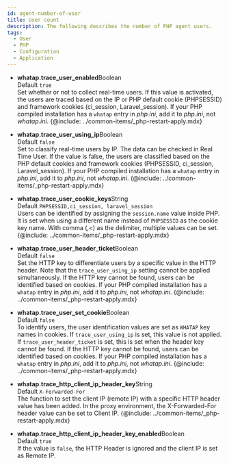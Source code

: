 ```yaml
---
id: agent-number-of-user
title: User count
description: The following describes the number of PHP agent users.
tags:
  - User
  - PHP
  - Configuration
  - Application
---
```


-   **whatap.trace_user_enabled**<span class='type'>Boolean</span><br/>
        Default `true`<br/>
        Set whether or not to collect real-time users. If this value is activated, the users are traced based on the IP or PHP default cookie (PHPSESSID) and framework cookies (ci_session, Laravel_session). If your PHP compiled installation has a `whatap` entry in _php.ini_, add it to _php.ini_, not _whatap.ini_. 
    {@include: ../common-items/_php-restart-apply.mdx}

-   **whatap.trace_user_using_ip**<span class='type'>Boolean</span><br/>
        Default `false`<br/>
        Set to classify real-time users by IP. The data can be checked in Real Time User. If the value is false, the users are classified based on the PHP default cookies and framework cookies (PHPSESSID, ci_session, Laravel_session). If your PHP compiled installation has a `whatap` entry in _php.ini_, add it to _php.ini_, not _whatap.ini_.
    {@include: ../common-items/_php-restart-apply.mdx}

-   **whatap.trace_user_cookie_keys**<span class='type'>String</span><br/>
        Default `PHPSESSID,ci_session, laravel_session`<br/>
        Users can be identified by assigning the `session.name` value inside PHP. It is set when using a different name instead of `PHPSESSID` as the cookie key name. With comma (_,\<_) as the delimiter, multiple values can be set.
    {@include: ../common-items/_php-restart-apply.mdx}

-   **whatap.trace_user_header_ticket**<span class='type'>Boolean</span><br/>
        Default `false`<br/>
        Set the HTTP key to differentiate users by a specific value in the HTTP header. Note that the `trace_user_using_ip` setting cannot be applied simultaneously. If the HTTP key cannot be found, users can be identified based on cookies. If your PHP compiled installation has a `whatap` entry in _php.ini_, add it to _php.ini_, not _whatap.ini_.
    {@include: ../common-items/_php-restart-apply.mdx}

<!-- 설명 문장 수정 필요 가독성 떨어지고 뜻이 모호함 -->

-   **whatap.trace_user_set_cookie**<span class='type'>Boolean</span><br/>
        Default `false`<br/>
        To identify users, the user identification values are set as `WHATAP` key names in cookies. If `trace_user_using_ip` is set, this value is not applied. If `trace_user_header_ticket` is set, this is set when the header key cannot be found. If the HTTP key cannot be found, users can be identified based on cookies. If your PHP compiled installation has a `whatap` entry in _php.ini_, add it to _php.ini_, not _whatap.ini_.
    {@include: ../common-items/_php-restart-apply.mdx}

-   **whatap.trace_http_client_ip_header_key**<span class='type'>String</span><br/>
      Default `X-Forwarded-For`<br/>
      The function to set the client IP (remote IP) with a specific HTTP header value has been added. In the proxy environment, the X-Forwarded-For header value can be set to Client IP.
    {@include: ../common-items/_php-restart-apply.mdx}

-   **whatap.trace_http_client_ip_header_key_enabled**<span class='type'>Boolean</span><br/>
      Default `true`<br/>
      If the value is `false`, the HTTP Header is ignored and the client IP is set as Remote IP.
